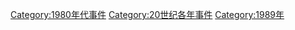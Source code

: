 [[Category:1980年代事件|Category:1980年代事件]]
[[Category:20世纪各年事件|Category:20世纪各年事件]]
[[Category:1989年|Category:1989年]]